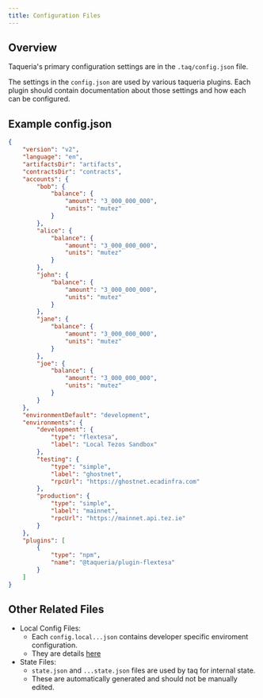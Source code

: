 ```yaml
---
title: Configuration Files
---
```


## Overview

Taqueria's primary configuration settings are in the `.taq/config.json` file.

The settings in the `config.json` are used by various taqueria plugins. Each plugin should contain documentation about those settings and how each can be configured.

## Example config.json

```json
{
    "version": "v2",
    "language": "en",
    "artifactsDir": "artifacts",
    "contractsDir": "contracts",
    "accounts": {
        "bob": {
            "balance": {
                "amount": "3_000_000_000",
                "units": "mutez"
            }
        },
        "alice": {
            "balance": {
                "amount": "3_000_000_000",
                "units": "mutez"
            }
        },
        "john": {
            "balance": {
                "amount": "3_000_000_000",
                "units": "mutez"
            }
        },
        "jane": {
            "balance": {
                "amount": "3_000_000_000",
                "units": "mutez"
            }
        },
        "joe": {
            "balance": {
                "amount": "3_000_000_000",
                "units": "mutez"
            }
        }
    },
    "environmentDefault": "development",
    "environments": {
        "development": {
            "type": "flextesa",
            "label": "Local Tezos Sandbox"
        },
        "testing": {
            "type": "simple",
            "label": "ghostnet",
            "rpcUrl": "https://ghostnet.ecadinfra.com"
        },
        "production": {
            "type": "simple",
            "label": "mainnet",
            "rpcUrl": "https://mainnet.api.tez.ie"
        }
    },
    "plugins": [
        {
            "type": "npm",
            "name": "@taqueria/plugin-flextesa"
        }
    ]
}
```

## Other Related Files

- Local Config Files:
    - Each `config.local...json` contains developer specific enviroment configuration. 
    - They are details [here](docs/config/environments)
- State Files: 
    - `state.json` and `...state.json` files are used by taq for internal state.
    - These are automatically generated and should not be manually edited.
